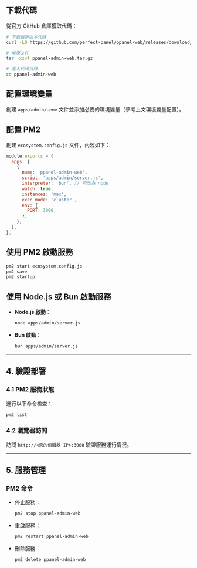 ## 下載代碼

從官方 GitHub 倉庫獲取代碼：

```bash
# 下載最新版本代碼
curl -LO https://github.com/perfect-panel/ppanel-web/releases/download/v1.0.0/ppanel-admin-web.tar.gz

# 解壓文件
tar -xzvf ppanel-admin-web.tar.gz

# 進入代碼目錄
cd ppanel-admin-web
```

## 配置環境變量

創建 `apps/admin/.env` 文件並添加必要的環境變量（參考上文環境變量配置）。

## 配置 PM2

創建 `ecosystem.config.js` 文件，內容如下：

```javascript
module.exports = {
  apps: [
    {
      name: 'ppanel-admin-web',
      script: 'apps/admin/server.js',
      interpreter: 'bun', // 可改為 node
      watch: true,
      instances: 'max',
      exec_mode: 'cluster',
      env: {
        PORT: 3000,
      },
    },
  ],
};
```

## 使用 PM2 啟動服務

```bash
pm2 start ecosystem.config.js
pm2 save
pm2 startup
```

## 使用 Node.js 或 Bun 啟動服務

- **Node.js 啟動**：

  ```bash
  node apps/admin/server.js
  ```

- **Bun 啟動**：

  ```bash
  bun apps/admin/server.js
  ```

---

## **4. 驗證部署**

### **4.1 PM2 服務狀態**

運行以下命令檢查：

```bash
pm2 list
```

### **4.2 瀏覽器訪問**

訪問 `http://<您的伺服器 IP>:3000` 驗證服務運行情況。

---

## **5. 服務管理**

### **PM2 命令**

- 停止服務：

  ```bash
  pm2 stop ppanel-admin-web
  ```

- 重啟服務：

  ```bash
  pm2 restart ppanel-admin-web
  ```

- 刪除服務：

  ```bash
  pm2 delete ppanel-admin-web
  ```


<Giscus />
